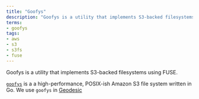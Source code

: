 ```yaml
---
title: "Goofys"
description: "Goofys is a utility that implements S3-backed filesystems using FUSE."
terms:
- goofys
tags:
- aws
- s3
- s3fs
- fuse
---
```

Goofys is a utility that implements S3-backed filesystems using FUSE.

[`goofys`](/learn/toolchain/#geodesic) is a a high-performance, POSIX-ish Amazon S3 file system written in Go. We use `goofys` in [Geodesic](/reference/tools.mdx#geodesic)
